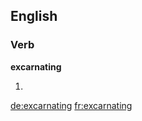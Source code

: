 ==English==

===Verb===
'''excarnating'''

# {{present participle of|[[excarnate]]}}

[[de:excarnating]]
[[fr:excarnating]]